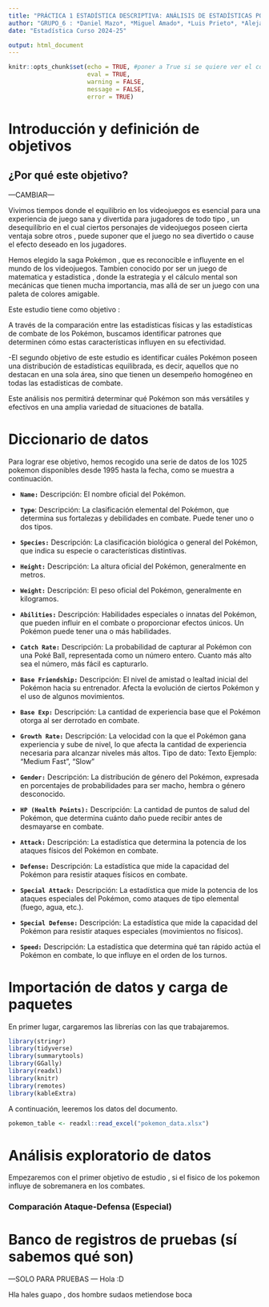 ```yaml
---
title: "PRÁCTICA 1 ESTADÍSTICA DESCRIPTIVA: ANÁLISIS DE ESTADÍSTICAS POKEMON"
author: "GRUPO_6 : *Daniel Mazo*, *Miguel Amado*, *Luis Prieto*, *Alejandro Marín*, *Roberto Rojas*"
date: "Estadística Curso 2024-25"

output: html_document
---
```


```r
knitr::opts_chunk$set(echo = TRUE, #poner a True si se quiere ver el codigo R
                      eval = TRUE, 
                      warning = FALSE,
                      message = FALSE,
                      error = TRUE)
```

# Introducción y definición de objetivos

## ¿Por qué este objetivo?


---CAMBIAR---

Vivimos tiempos donde el equilibrio en los videojuegos es esencial para una experiencia de juego sana y divertida para jugadores de todo tipo , un desequilibrio en el cual ciertos personajes de videojuegos poseen cierta ventaja sobre otros , puede suponer que el juego no sea divertido o cause el efecto deseado en los jugadores. 

Hemos elegido la saga Pokémon , que es reconocible e influyente en el mundo de los videojuegos. Tambien conocido por ser un juego de matematica y estadistica , donde la estrategia y el cálculo mental son mecánicas que tienen mucha importancia, mas allá de ser un juego con una paleta de colores amigable. 


Este estudio tiene como objetivo   : 


A través de la comparación entre las estadísticas físicas y las estadísticas de combate de los Pokémon, buscamos identificar patrones que determinen cómo estas características influyen en su efectividad.

-El segundo objetivo de este estudio es identificar cuáles Pokémon poseen una distribución de estadísticas equilibrada, es decir, aquellos que no destacan en una sola área, sino que tienen un desempeño homogéneo en todas las estadísticas de combate.

Este análisis nos permitirá determinar qué Pokémon son más versátiles y efectivos en una amplia variedad de situaciones de batalla.


# Diccionario de datos
Para lograr ese objetivo, hemos recogido una serie de datos de los 1025 pokemon disponibles desde 1995 hasta la fecha, como se muestra a continuación.

* **`Name:`** Descripción:  El nombre oficial del Pokémon.

* **`Type`**: Descripción: La clasificación elemental del Pokémon, que determina sus fortalezas y debilidades en combate. Puede tener uno o dos tipos.

* **`Species:`** Descripción: La clasificación biológica o general del Pokémon, que indica su especie o características distintivas.

* **`Height:`** Descripción: La altura oficial del Pokémon, generalmente en metros.

* **`Weight:`** Descripción: El peso oficial del Pokémon, generalmente en kilogramos.

* **`Abilities:`** Descripción: Habilidades especiales o innatas del Pokémon, que pueden influir en el combate o proporcionar efectos únicos. Un Pokémon puede tener una o más habilidades.

* **`Catch Rate:`** Descripción: La probabilidad de capturar al Pokémon con una Poké Ball, representada como un número entero. Cuanto más alto sea el número, más fácil es capturarlo.

* **`Base Friendship:`** Descripción: El nivel de amistad o lealtad inicial del Pokémon hacia su entrenador. Afecta la evolución de ciertos Pokémon y el uso de algunos movimientos.

* **`Base Exp:`** Descripción: La cantidad de experiencia base que el Pokémon otorga al ser derrotado en combate.

* **`Growth Rate:`** Descripción: La velocidad con la que el Pokémon gana experiencia y sube de nivel, lo que afecta la cantidad de experiencia necesaria para alcanzar niveles más altos.
Tipo de dato: Texto
Ejemplo: "Medium Fast", "Slow"

* **`Gender:`** Descripción: La distribución de género del Pokémon, expresada en porcentajes de probabilidades para ser macho, hembra o género desconocido.

* **`HP (Health Points):`** Descripción: La cantidad de puntos de salud del Pokémon, que determina cuánto daño puede recibir antes de desmayarse en combate.

* **`Attack:`** Descripción: La estadística que determina la potencia de los ataques físicos del Pokémon en combate.

* **`Defense:`** Descripción: La estadística que mide la capacidad del Pokémon para resistir ataques físicos en combate.

* **`Special Attack:`** Descripción: La estadística que mide la potencia de los ataques especiales del Pokémon, como ataques de tipo elemental (fuego, agua, etc.).

* **`Special Defense:`** Descripción: La estadística que mide la capacidad del Pokémon para resistir ataques especiales (movimientos no físicos).

* **`Speed:`** Descripción: La estadística que determina qué tan rápido actúa el Pokémon en combate, lo que influye en el orden de los turnos.


# Importación de datos y carga de paquetes
En primer lugar, cargaremos las librerías con las que trabajaremos.

```r
library(stringr)
library(tidyverse)
library(summarytools)
library(GGally)
library(readxl)
library(knitr)
library(remotes)
library(kableExtra)
```

A continuación, leeremos los datos del documento.

```r
pokemon_table <- readxl::read_excel("pokemon_data.xlsx")

```

# Análisis exploratorio de datos

Empezaremos con el primer objetivo de estudio , si el fisico de los pokemon influye de sobremanera en los combates. 


### Comparación Ataque-Defensa (Especial)

# Banco de registros de pruebas (sí sabemos qué son)

---SOLO PARA PRUEBAS ---
Hola :D


Hla hales guapo , dos hombre sudaos metiendose boca

```r






```
